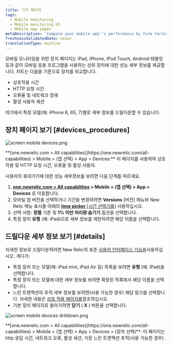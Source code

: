 ```yaml
---
title: 기기 페이지
tags:
  - Mobile monitoring
  - Mobile monitoring UI
  - Mobile app pages
metaDescription: 'Compare your mobile app''s performance by form factor (iPhone vs iPad, for example), OS, manufacturer, etc.'
freshnessValidatedDate: never
translationType: machine
---
```




모바일 모니터링을 위한 장치 페이지는 iPad, iPhone, iPod Touch, Android 태블릿 등과 같이 모바일 응용 프로그램을 사용하는 상위 장치에 대한 성능 세부 정보를 제공합니다. 차트는 다음을 기준으로 장치를 비교합니다.

* 상호작용 시간
* HTTP 요청 시간
* 오류율 및 네트워크 장애
* 활성 사용자 세션

여기에서 특정 모델(예: iPhone 6, 6S, 7)별로 세부 정보를 드릴다운할 수 있습니다.

## 장치 페이지 보기 [#devices_procedures]

<img
  title="screen mobile devices.png"
  alt="screen mobile devices.png"
  src={mobileDevicesSummary}
/>

<figcaption>
  **[one.newrelic.com > All capabilities](https://one.newrelic.com/all-capabilities) > Mobile > (앱 선택) > App > Devices:** 이 페이지를 사용하여 상호 작용 및 HTTP 요청 시간, 오류율 및 활성 사용자.
</figcaption>

사용자의 휴대기기에 대한 성능 세부정보를 보려면 다음 단계를 따르세요.

1. **[one.newrelic.com > All capabilities](https://one.newrelic.com/all-capabilities) > Mobile > (앱 선택) > App > Devices** 로 이동합니다.
2. 모바일 앱 버전을 선택하거나 기간을 변경하려면 **Versions** \[버전] 메뉴와 New Relic 메뉴 표시줄 아래의 [**time picker** \[시간 선택기를\]](/docs/query-your-data/explore-query-data/dashboards/manage-your-dashboard/#dash-time-picker) 사용하십시오.
3. 선택 사항: **정렬** 기준 및 **1% 미만 처리량 숨기기** 옵션을 선택합니다.
4. 특정 장치 **유형** (예: iPad)으로 세부 정보를 제한하려면 해당 이름을 선택합니다.

## 드릴다운 세부 정보 보기 [#details]

자세한 정보로 드릴다운하려면 New Relic의 표준 [사용자 인터페이스 기능을](/docs/new-relic-solutions/new-relic-one/introduction-new-relic-platform)사용하십시오. 게다가:

* 특정 장치 또는 모델(예: iPad mini, iPad Air 등) 목록을 보려면 **유형** (예: iPad)을 선택합니다.
* 특정 장치 또는 모델에 대한 세부 정보를 보려면 확장된 목록에서 해당 이름을 선택합니다.
* 느린 트랜잭션의 추적 세부 정보를 보려면(사용 가능한 경우) 해당 링크를 선택합니다. 자세한 내용은 [상호 작용 페이지를](/docs/mobile-monitoring/mobile-monitoring-ui/mobile-app-pages/interactions-page)참조하십시오.
* 기본 장치 페이지로 돌아가려면 **닫기** ( **X** ) 버튼을 선택합니다.

<img
  title="screen mobile devices drilldown.png"
  alt="screen mobile devices drilldown.png"
  src={mobileDeviceDrilldown}
/>

<figcaption>
  **[one.newrelic.com > All capabilities](https://one.newrelic.com/all-capabilities) > Mobile > (앱 선택) > App > Devices > (장치 선택)**: 이 페이지는 http 응답 시간, 네트워크 오류, 활성 세션, 가장 느린 트랜잭션 추적(사용 가능한 경우).
</figcaption>